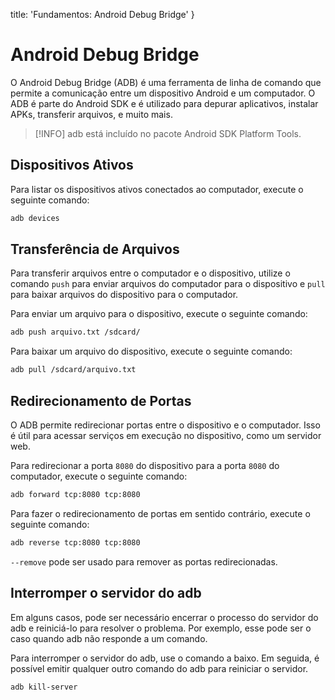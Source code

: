   title: 'Fundamentos: Android Debug Bridge'
}

# Android Debug Bridge
O Android Debug Bridge (ADB) é uma ferramenta de linha de comando que permite a comunicação entre um dispositivo Android e um computador. O ADB é parte do Android SDK e é utilizado para depurar aplicativos, instalar APKs, transferir arquivos, e muito mais.

> [!INFO]
> adb está incluído no pacote Android SDK Platform Tools.


## Dispositivos Ativos
Para listar os dispositivos ativos conectados ao computador, execute o seguinte comando:

```bash filename="Terminal"
adb devices
```

## Transferência de Arquivos
Para transferir arquivos entre o computador e o dispositivo, utilize o comando `push` para enviar arquivos do computador para o dispositivo e `pull` para baixar arquivos do dispositivo para o computador.

Para enviar um arquivo para o dispositivo, execute o seguinte comando:

```bash filename="Terminal"
adb push arquivo.txt /sdcard/
```

Para baixar um arquivo do dispositivo, execute o seguinte comando:

```bash filename="Terminal"
adb pull /sdcard/arquivo.txt
```

## Redirecionamento de Portas
O ADB permite redirecionar portas entre o dispositivo e o computador. Isso é útil para acessar serviços em execução no dispositivo, como um servidor web.

Para redirecionar a porta `8080` do dispositivo para a porta `8080` do computador, execute o seguinte comando:

```bash filename="Terminal"
adb forward tcp:8080 tcp:8080
```

Para fazer o redirecionamento de portas em sentido contrário, execute o seguinte comando:

```bash filename="Terminal"
adb reverse tcp:8080 tcp:8080
```

`--remove` pode ser usado para remover as portas redirecionadas.

## Interromper o servidor do adb
Em alguns casos, pode ser necessário encerrar o processo do servidor do adb e reiniciá-lo para resolver o problema. Por exemplo, esse pode ser o caso quando adb não responde a um comando.

Para interromper o servidor do adb, use o comando a baixo. Em seguida, é possível emitir qualquer outro comando do adb para reiniciar o servidor.

```bash filename="Terminal"
adb kill-server
```

